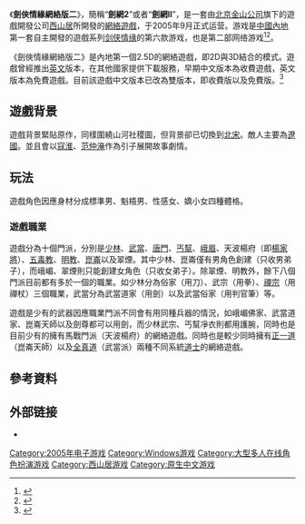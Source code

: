 {{refimprove|time=2015-05-18T14:41:24+00:00}}

{{NoteTA
| G1=Games
}}
{{Infobox VG
| title = 劍俠情緣網絡版二
| genre = [[大型多人在线角色扮演游戏|大型多人在线角色扮演]]
| platforms = [[Windows|Windows]]
| developer = [[金山软件|金山软件]]
| publisher = {{Vgrelease|CN|金山软件}}
| released = {{Vgrelease|CN|2005年9月28日}}
| modes = [[多人电子游戏|多人]]
| onlinegame = 1
}}

《'''劍俠情緣網絡版二'''》，簡稱“'''劍網2'''”或者“'''劍網II'''”，是一套由[[北京|北京]][[金山公司|金山公司]]旗下的遊戲開發公司[[西山居|西山居]]所開發的[[網絡遊戲|網絡遊戲]]，于2005年9月正式运营。游戏是[[中國內地|中國內地]]第一套自主開發的遊戲系列[[剑侠情缘系列|剑侠情缘]]的第六款游戏，也是第二部网络游戏<ref>{{Cite news|url=http://games.sina.com.cn/o/n/2016-10-26/fxwztru7235007.shtml|title=重磅来袭 27日《剑网2新传》大版本曝光|last=|first=|date=2016-10-26|work=搜狐网|accessdate=2016-10-29|archive-date=2016-10-30|archive-url=https://web.archive.org/web/20161030002002/http://games.sina.com.cn/o/n/2016-10-26/fxwztru7235007.shtml|dead-url=no}}</ref><ref>{{cite web|url=http://www.stardaily.com.cn/3.1/0509/28/180861.html|title=《剑网２》正式发布９月２８日正式公测|date=2005-09-28|work=北京娱乐信报|accessdate=2015-04-19|deadurl=yes|archiveurl=https://web.archive.org/web/20150419071811/http://www.stardaily.com.cn/3.1/0509/28/180861.html|archivedate=2015-04-19}}</ref>。

《劍俠情緣網絡版二》是內地第一個2.5D的網絡遊戲，即2D與3D結合的模式。遊戲曾經推出[[英文|英文]]版本，在其他國家提供下載服務，早期中文版本為收費遊戲，英文版本為免費遊戲。目前該遊戲中文版本已改為雙版本，即收費版以及免費版。<ref>{{Cite web|url=http://games.qq.com/a/20161026/017123.htm#p=1|title=重磅来袭 10月27日《剑网2新传》大版本曝光|accessdate=2016-10-29|author=|date=|publisher=腾讯网|archive-date=2016-10-30|archive-url=https://web.archive.org/web/20161030002537/http://games.qq.com/a/20161026/017123.htm#p=1|dead-url=no}}</ref>

== 遊戲背景 ==

遊戲背景緊貼原作，同樣圍繞山河社稷圖，但背景卻已切換到[[北宋|北宋]]。敵人主要為[[遼國|遼國]]。並且會以[[寇淮|寇淮]]、[[范仲淹|范仲淹]]作為引子展開故事劇情。

== 玩法 ==

遊戲角色因應身材分成標準男、魁梧男、性感女、嬌小女四種體格。

=== 遊戲職業 ===

遊戲分為十個門派，分別是[[少林|少林]]、[[武當派|武當]]、[[唐門|唐門]]、[[丐幫|丐幫]]、[[峨嵋派|峨眉]]、天波楊府（即[[楊家將|楊家將]]）、[[五毒教|五毒教]]、[[明教|明教]]、[[崑崙|崑崙]]以及翠煙。其中少林、崑崙僅有男角色創建（只收男弟子），而峨嵋、翠煙則只能創建女角色（只收女弟子）。除翠煙、明教外，餘下八個門派目前都有多於一個的職業。如少林分為俗家（用刀）、武宗（用拳）、[[禪宗|禪宗]]（用禪杖）三個職業，武當分為武當道家（用劍）以及武當俗家（用判官筆）等。

遊戲是少有的武器因應職業門派不同會有用同種兵器的情況，如峨嵋佛家、武當道家、崑崙天師以及劍尊都可以用劍，而少林武宗、丐幫凈衣則都用護腕，同時也是目前少有的擁有馬戰門派（天波楊府）的網絡遊戲。同時也是較少同時擁有[[正一道|正一道]]（崑崙天師）以及[[全真道|全真道]]（武當派）兩種不同系統[[道士|道士]]的網絡遊戲。

== 參考資料 ==
{{reflist|30em}}

== 外部链接 ==
* {{Official|http://jx2.xoyo.com/}}

{{DEFAULTSORT:Jian Xia Qing Yuan Wang Luo Ban 2}}
[[Category:2005年电子游戏|Category:2005年电子游戏]]
[[Category:Windows游戏|Category:Windows游戏]]
[[Category:大型多人在线角色扮演游戏|Category:大型多人在线角色扮演游戏]]
[[Category:西山居游戏|Category:西山居游戏]]
[[Category:原生中文游戏|Category:原生中文游戏]]